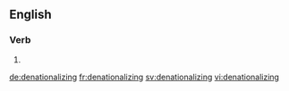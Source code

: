 
==English==

===Verb===
{{head|en}}

# {{present participle of|denationalize}}

[[de:denationalizing]]
[[fr:denationalizing]]
[[sv:denationalizing]]
[[vi:denationalizing]]